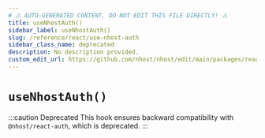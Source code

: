 ```yaml
---
# ⚠️ AUTO-GENERATED CONTENT. DO NOT EDIT THIS FILE DIRECTLY! ⚠️
title: useNhostAuth()
sidebar_label: useNhostAuth()
slug: /reference/react/use-nhost-auth
sidebar_class_name: deprecated
description: No description provided.
custom_edit_url: https://github.com/nhost/nhost/edit/main/packages/react/src/useNhostAuth.ts#L9
---
```


# `useNhostAuth()`

:::caution Deprecated
This hook ensures backward compatibility with `@nhost/react-auth`, which is deprecated.
:::
